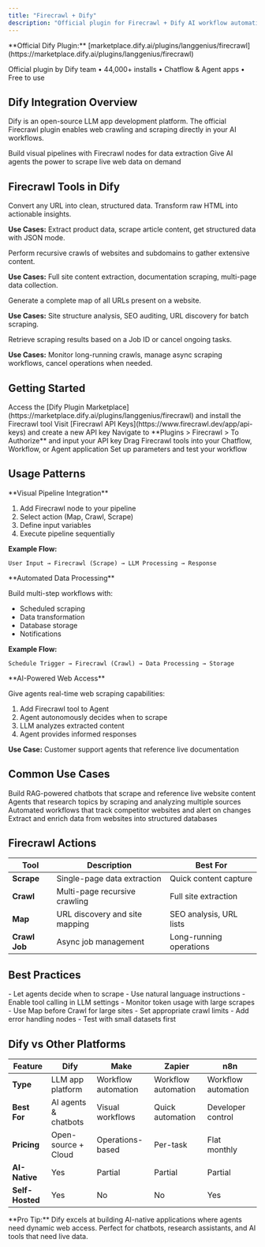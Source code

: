 ```yaml
---
title: "Firecrawl + Dify"
description: "Official plugin for Firecrawl + Dify AI workflow automation"
---
```


<Note>
**Official Dify Plugin:** [marketplace.dify.ai/plugins/langgenius/firecrawl](https://marketplace.dify.ai/plugins/langgenius/firecrawl)

Official plugin by Dify team • 44,000+ installs • Chatflow & Agent apps • Free to use
</Note>

## Dify Integration Overview

Dify is an open-source LLM app development platform. The official Firecrawl plugin enables web crawling and scraping directly in your AI workflows.

<CardGroup cols={2}>
  <Card title="Chatflow & Workflow Apps" icon="diagram-project">
    Build visual pipelines with Firecrawl nodes for data extraction
  </Card>

  <Card title="Agent Applications" icon="robot">
    Give AI agents the power to scrape live web data on demand
  </Card>
</CardGroup>

## Firecrawl Tools in Dify

<AccordionGroup>
  <Accordion title="Scrape" icon="file-code">

Convert any URL into clean, structured data. Transform raw HTML into actionable insights.

**Use Cases:** Extract product data, scrape article content, get structured data with JSON mode.

  </Accordion>

  <Accordion title="Crawl" icon="spider">

Perform recursive crawls of websites and subdomains to gather extensive content.

**Use Cases:** Full site content extraction, documentation scraping, multi-page data collection.

  </Accordion>

  <Accordion title="Map" icon="sitemap">

Generate a complete map of all URLs present on a website.

**Use Cases:** Site structure analysis, SEO auditing, URL discovery for batch scraping.

  </Accordion>

  <Accordion title="Crawl Job" icon="list-check">

Retrieve scraping results based on a Job ID or cancel ongoing tasks.

**Use Cases:** Monitor long-running crawls, manage async scraping workflows, cancel operations when needed.

  </Accordion>
</AccordionGroup>

## Getting Started

<Steps>
  <Step title="Install Firecrawl Plugin">
    Access the [Dify Plugin Marketplace](https://marketplace.dify.ai/plugins/langgenius/firecrawl) and install the Firecrawl tool
  </Step>

  <Step title="Get Firecrawl API Key">
    Visit [Firecrawl API Keys](https://www.firecrawl.dev/app/api-keys) and create a new API key
  </Step>

  <Step title="Authorize in Dify">
    Navigate to **Plugins > Firecrawl > To Authorize** and input your API key
  </Step>

  <Step title="Add to Your Workflow">
    Drag Firecrawl tools into your Chatflow, Workflow, or Agent application
  </Step>

  <Step title="Configure & Test">
    Set up parameters and test your workflow
  </Step>
</Steps>

## Usage Patterns

<Tabs>
  <Tab title="Chatflow Apps">
**Visual Pipeline Integration**

1. Add Firecrawl node to your pipeline
2. Select action (Map, Crawl, Scrape)
3. Define input variables
4. Execute pipeline sequentially

**Example Flow:**
```
User Input → Firecrawl (Scrape) → LLM Processing → Response
```
  </Tab>

  <Tab title="Workflow Apps">
**Automated Data Processing**

Build multi-step workflows with:
- Scheduled scraping
- Data transformation
- Database storage
- Notifications

**Example Flow:**
```
Schedule Trigger → Firecrawl (Crawl) → Data Processing → Storage
```
  </Tab>

  <Tab title="Agent Apps">
**AI-Powered Web Access**

Give agents real-time web scraping capabilities:

1. Add Firecrawl tool to Agent
2. Agent autonomously decides when to scrape
3. LLM analyzes extracted content
4. Agent provides informed responses

**Use Case:** Customer support agents that reference live documentation
  </Tab>
</Tabs>

## Common Use Cases

<CardGroup cols={2}>
  <Card title="AI Chatbot with Live Data" icon="messages">
    Build RAG-powered chatbots that scrape and reference live website content
  </Card>

  <Card title="Content Analysis Agent" icon="brain">
    Agents that research topics by scraping and analyzing multiple sources
  </Card>

  <Card title="Competitor Monitoring" icon="binoculars">
    Automated workflows that track competitor websites and alert on changes
  </Card>

  <Card title="Data Enrichment Pipeline" icon="database">
    Extract and enrich data from websites into structured databases
  </Card>
</CardGroup>

## Firecrawl Actions

| Tool | Description | Best For |
|------|-------------|----------|
| **Scrape** | Single-page data extraction | Quick content capture |
| **Crawl** | Multi-page recursive crawling | Full site extraction |
| **Map** | URL discovery and site mapping | SEO analysis, URL lists |
| **Crawl Job** | Async job management | Long-running operations |

## Best Practices

<CardGroup cols={2}>
  <Card title="Agent Apps" icon="robot">
    - Let agents decide when to scrape
    - Use natural language instructions
    - Enable tool calling in LLM settings
    - Monitor token usage with large scrapes
  </Card>

  <Card title="Workflow Apps" icon="diagram-project">
    - Use Map before Crawl for large sites
    - Set appropriate crawl limits
    - Add error handling nodes
    - Test with small datasets first
  </Card>
</CardGroup>

## Dify vs Other Platforms

| Feature | Dify | Make | Zapier | n8n |
|---------|------|------|--------|-----|
| **Type** | LLM app platform | Workflow automation | Workflow automation | Workflow automation |
| **Best For** | AI agents & chatbots | Visual workflows | Quick automation | Developer control |
| **Pricing** | Open-source + Cloud | Operations-based | Per-task | Flat monthly |
| **AI-Native** | Yes | Partial | Partial | Partial |
| **Self-Hosted** | Yes | No | No | Yes |

<Tip>
**Pro Tip:** Dify excels at building AI-native applications where agents need dynamic web access. Perfect for chatbots, research assistants, and AI tools that need live data.
</Tip>
